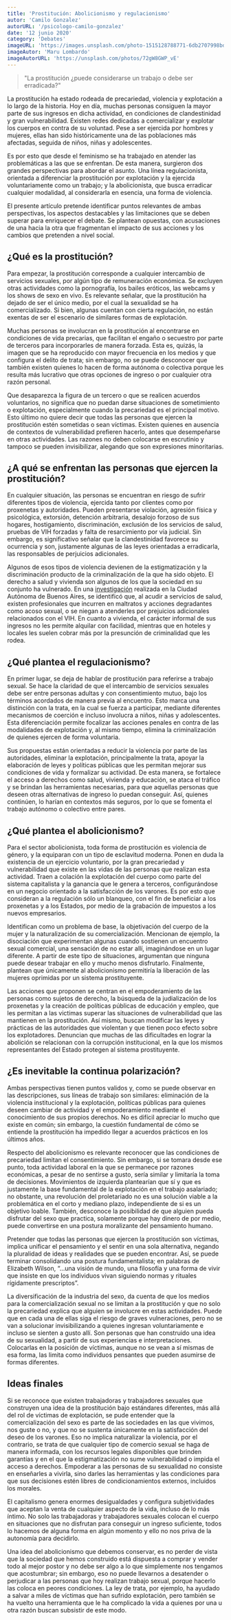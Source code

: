 ```yaml
---
title: 'Prostitución: Abolicionismo y regulacionismo'
autor: 'Camilo Gonzalez'
autorURL: '/psicologo-camilo-gonzalez'
date: '12 junio 2020'
category: 'Debates'
imageURL: 'https://images.unsplash.com/photo-1515128788771-6db2707998bd?ixlib=rb-1.2.1&ixid=MnwxMjA3fDB8MHxwaG90by1wYWdlfHx8fGVufDB8fHx8&auto=format&fit=crop&w=750&q=80'
imageAutor: 'Maru Lombardo'
imageAutorURL: 'https://unsplash.com/photos/72gW8GWP_vE'
---
```


> "La prostitución ¿puede considerarse un trabajo o debe ser erradicada?"

La prostitución ha estado rodeada de precariedad, violencia y explotación a lo largo de la historia. Hoy en día, muchas personas consiguen la mayor parte de sus ingresos en dicha actividad, en condiciones de clandestinidad y gran vulnerabilidad. Existen redes dedicadas a comercializar y explotar los cuerpos en contra de su voluntad. Pese a ser ejercida por hombres y mujeres, ellas han sido históricamente una de las poblaciones más afectadas, seguida de niños, niñas y adolescentes.

Es por esto que desde el feminismo se ha trabajado en atender las problemáticas a las que se enfrentan. De esta manera, surgieron dos grandes perspectivas para abordar el asunto. Una línea regulacionista, orientada a diferenciar la prostitución por explotación y la ejercida voluntariamente como un trabajo; y la abolicionista, que busca erradicar cualquier modalidad, al considerarla en esencia, una forma de violencia.

El presente artículo pretende identificar puntos relevantes de ambas perspectivas, los aspectos destacables y las limitaciones que se deben superar para enriquecer el debate. Se plantean opuestas, con acusaciones de una hacia la otra que fragmentan el impacto de sus acciones y los cambios que pretenden a nivel social.

<ImageCaption
  src="https://images.unsplash.com/photo-1515191107209-c28698631303?ixlib=rb-1.2.1&ixid=MnwxMjA3fDB8MHxwaG90by1wYWdlfHx8fGVufDB8fHx8&auto=format&fit=crop&w=400&q=80"
  alt="lucha"
  href="https://unsplash.com/photos/TzVN0xQhWaQ"
  text="Foto de Miguel Bruna"
/>

## ¿Qué es la prostitución?

Para empezar, la prostitución corresponde a cualquier intercambio de servicios sexuales, por algún tipo de remuneración económica. Se excluyen otras actividades como la pornografía, los bailes eróticos, las webcams y los shows de sexo en vivo. Es relevante señalar, que la prostitución ha dejado de ser el único medio, por el cual la sexualidad se ha comercializado. Si bien, algunas cuentan con cierta regulación, no están exentas de ser el escenario de similares formas de explotación.

Muchas personas se involucran en la prostitución al encontrarse en condiciones de vida precarias, que facilitan el engaño o secuestro por parte de terceros para incorporarles de manera forzada. Esta es, quizás, la imagen que se ha reproducido con mayor frecuencia en los medios y que configura el delito de trata; sin embargo, no se puede desconocer que también existen quienes lo hacen de forma autónoma o colectiva porque les resulta más lucrativo que otras opciones de ingreso o por cualquier otra razón personal.

Que desaparezca la figura de un tercero o que se realicen acuerdos voluntarios, no significa que no puedan darse situaciones de sometimiento o explotación, especialmente cuando la precariedad es el principal motivo. Esto último no quiere decir que todas las personas que ejercen la prostitución estén sometidas o sean víctimas. Existen quienes en ausencia de contextos de vulnerabilidad prefieren hacerlo, antes que desempeñarse en otras actividades. Las razones no deben colocarse en escrutinio y tampoco se pueden invisibilizar, alegando que son expresiones minoritarias.

## ¿A qué se enfrentan las personas que ejercen la prostitución?

En cualquier situación, las personas se encuentran en riesgo de sufrir diferentes tipos de violencia, ejercida tanto por clientes como por proxenetas y autoridades. Pueden presentarse violación, agresión física y psicológica, extorsión, detención arbitraria, desalojo forzoso de sus hogares, hostigamiento, discriminación, exclusión de los servicios de salud, pruebas de VIH forzadas y falta de resarcimiento por vía judicial. Sin embargo, es significativo señalar que la clandestinidad favorece su ocurrencia y son, justamente algunas de las leyes orientadas a erradicarla, las responsables de perjuicios adicionales.

Algunos de esos tipos de violencia devienen de la estigmatización y la discriminación producto de la criminalización de la que ha sido objeto. El derecho a salud y vivienda son algunos de los que la sociedad en su conjunto ha vulnerado. En una <a href="https://www.amnesty.org/download/Documents/AMR1340422016SPANISH.PDF" target="_blank">investigación</a> realizada en la Ciudad Autónoma de Buenos Aires, se identificó que, al acudir a servicios de salud, existen profesionales que incurren en maltratos y acciones degradantes como acoso sexual, o se niegan a atenderles por prejuicios adicionales relacionados con el VIH. En cuanto a vivienda, el carácter informal de sus ingresos no les permite alquilar con facilidad, mientras que en hoteles y locales les suelen cobrar más por la presunción de criminalidad que les rodea.

## ¿Qué plantea el regulacionismo?

En primer lugar, se deja de hablar de prostitución para referirse a trabajo sexual. Se hace la claridad de que el intercambio de servicios sexuales debe ser entre personas adultas y con consentimiento mutuo, bajo los términos acordados de manera previa al encuentro. Esto marca una distinción con la trata, en la cual se fuerza a participar, mediante diferentes mecanismos de coerción e incluso involucra a niños, niñas y adolescentes. Esta diferenciación permite focalizar las acciones penales en contra de las modalidades de explotación y, al mismo tiempo, elimina la criminalización de quienes ejercen de forma voluntaria.

<ImageCaption
  src="https://images.unsplash.com/photo-1510709579175-fbbc0ed73037?ixlib=rb-1.2.1&ixid=MnwxMjA3fDB8MHxwaG90by1wYWdlfHx8fGVufDB8fHx8&auto=format&fit=crop&w=751&q=80"
  alt="red_ligth_district"
  href="https://unsplash.com/photos/h2nrbkRcHjk"
  text="Foto de Jordan Merrick"
/>

Sus propuestas están orientadas a reducir la violencia por parte de las autoridades, eliminar la explotación, principalmente la trata, apoyar la elaboración de leyes y políticas públicas que les permitan mejorar sus condiciones de vida y formalizar su actividad. De esta manera, se fortalece el acceso a derechos como salud, vivienda y educación, se ataca el tráfico y se brindan las herramientas necesarias, para que aquellas personas que deseen otras alternativas de ingreso lo puedan conseguir. Así, quienes continúen, lo harían en contextos más seguros, por lo que se fomenta el trabajo autónomo o colectivo entre pares.

## ¿Qué plantea el abolicionismo?

Para el sector abolicionista, toda forma de prostitución es violencia de género, y la equiparan con un tipo de esclavitud moderna. Ponen en duda la existencia de un ejercicio voluntario, por la gran precariedad y vulnerabilidad que existe en las vidas de las personas que realizan esta actividad. Traen a colación la explotación del cuerpo como parte del sistema capitalista y la ganancia que le genera a terceros, configurándose en un negocio orientado a la satisfacción de los varones. Es por esto que consideran a la regulación sólo un blanqueo, con el fin de beneficiar a los proxenetas y a los Estados, por medio de la grabación de impuestos a los nuevos empresarios.

Identifican como un problema de base, la objetivación del cuerpo de la mujer y la naturalización de su comercialización. Mencionan de ejemplo, la disociación que experimentan algunas cuando sostienen un encuentro sexual comercial, una sensación de no estar allí, imaginándose en un lugar diferente. A partir de este tipo de situaciones, argumentan que ninguna puede desear trabajar en ello y mucho menos disfrutarlo. Finalmente, plantean que únicamente al abolicionismo permitiría la liberación de las mujeres oprimidas por un sistema prostituyente.

<ImageCaption
  src="https://images.unsplash.com/photo-1491319669671-30014eb16b8d?ixid=MnwxMjA3fDB8MHxwaG90by1wYWdlfHx8fGVufDB8fHx8&ixlib=rb-1.2.1&auto=format&fit=crop&w=654&q=80"
  alt="mujer_atrapada"
  href="https://unsplash.com/photos/j8a-TEakg78"
  text="Foto de Melanie Wasse"
/>

Las acciones que proponen se centran en el empoderamiento de las personas como sujetos de derecho, la búsqueda de la judialización de los proxenetas y la creación de políticas públicas de educación y empleo, que les permitan a las victimas superar las situaciones de vulnerabilidad que las mantienen en la prostitución. Así mismo, buscan modificar las leyes y prácticas de las autoridades que violentan y que tienen poco efecto sobre los explotadores. Denuncian que muchas de las dificultades en lograr la abolición se relacionan con la corrupción institucional, en la que los mismos representantes del Estado protegen al sistema prostituyente.

## ¿Es inevitable la continua polarización?

Ambas perspectivas tienen puntos validos y, como se puede observar en las descripciones, sus líneas de trabajo son similares: eliminación de la violencia institucional y la explotación, políticas públicas para quienes deseen cambiar de actividad y el empoderamiento mediante el conocimiento de sus propios derechos. No es difícil apreciar lo mucho que existe en común; sin embargo, la cuestión fundamental de cómo se entiende la prostitución ha impedido llegar a acuerdos prácticos en los últimos años.

Respecto del abolicionismo es relevante reconocer que las condiciones de precariedad limitan el consentimiento. Sin embargo, si se tomara desde ese punto, toda actividad laboral en la que se permanece por razones económicas, a pesar de no sentirse a gusto, sería similar y limitaría la toma de decisiones. Movimientos de izquierda plantearían que sí y que es justamente la base fundamental de la explotación en el trabajo asalariado; no obstante, una revolución del proletariado no es una solución viable a la problemática en el corto y mediano plazo, independiente de si es un objetivo loable. También, desconoce la posibilidad de que alguien pueda disfrutar del sexo que practica, solamente porque hay dinero de por medio, puede convertirse en una postura moralizante del pensamiento humano.

Pretender que todas las personas que ejercen la prostitución son víctimas, implica unificar el pensamiento y el sentir en una sola alternativa, negando la pluralidad de ideas y realidades que se pueden encontrar. Así, se puede terminar consolidando una postura fundamentalista; en palabras de Elizabeth Wilson, “…una visión de mundo, una filosofía y una forma de vivir que insiste en que los individuos vivan siguiendo normas y rituales rígidamente prescriptos”.

<ImageCaption
  src="https://images.unsplash.com/photo-1590175873438-c55c72f73f33?ixid=MnwxMjA3fDB8MHxwaG90by1wYWdlfHx8fGVufDB8fHx8&ixlib=rb-1.2.1&auto=format&fit=crop&w=750&q=80"
  alt="distrito_rojo"
  href="https://unsplash.com/photos/Ox_sX9cJ0Xw"
  text="Foto de Gio Mikava"
/>

La diversificación de la industria del sexo, da cuenta de que los medios para la comercialización sexual no se limitan a la prostitución y que no solo la precariedad explica que alguien se involucre en estas actividades. Puede que en cada una de ellas siga el riesgo de graves vulneraciones, pero no se van a solucionar invisibilizando a quienes ingresan voluntariamente e incluso se sienten a gusto allí. Son personas que han construido una idea de su sexualidad, a partir de sus experiencias e interpretaciones. Colocarlas en la posición de víctimas, aunque no se vean a sí mismas de esa forma, las limita como individuos pensantes que pueden asumirse de formas diferentes.

## Ideas finales

Si se reconoce que existen trabajadoras y trabajadores sexuales que construyen una idea de la prostitución bajo estándares diferentes, más allá del rol de víctimas de explotación, se pude entender que la comercialización del sexo es parte de las sociedades en las que vivimos, nos guste o no, y que no se sustenta únicamente en la satisfacción del deseo de los varones. Eso no implica naturalizar la violencia, por el contrario, se trata de que cualquier tipo de comercio sexual se haga de manera informada, con los recursos legales disponibles que brinden garantías y en el que la estigmatización no sume vulnerabilidad o impida el acceso a derechos. Empoderar a las personas de su sexualidad no consiste en enseñarles a vivirla, sino darles las herramientas y las condiciones para que sus decisiones estén libres de condicionamientos externos, incluidos los morales.

El capitalismo genera enormes desigualdades y configura subjetividades que aceptan la venta de cualquier aspecto de la vida, incluso de lo más íntimo. No solo las trabajadoras y trabajadores sexuales colocan el cuerpo en situaciones que no disfrutan para conseguir un ingreso suficiente, todos lo hacemos de alguna forma en algún momento y ello no nos priva de la autonomía para decidirlo.

Una idea del abolicionismo que debemos conservar, es no perder de vista que la sociedad que hemos construido está dispuesta a comprar y vender todo al mejor postor y no debe ser algo a lo que simplemente nos tengamos que acostumbrar; sin embargo, eso no puede llevarnos a desatender o perjudicar a las personas que hoy realizan trabajo sexual, porque hacerlo las coloca en peores condiciones. La ley de trata, por ejemplo, ha ayudado a salvar a miles de víctimas que han sufrido explotación, pero también se ha vuelto una herramienta que le ha complicado la vida a quienes por una u otra razón buscan subsistir de este modo.
